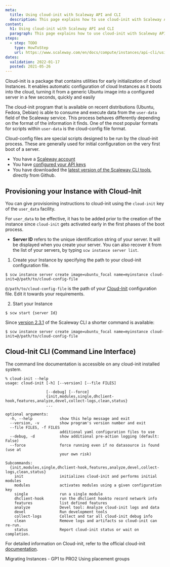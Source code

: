 ```yaml
---
meta:
  title: Using cloud-init with Scaleway API and CLI
  description: This page explains how to use cloud-init with Scaleway API
content:
  h1: Using cloud-init with Scaleway API and CLI
  paragraph: This page explains how to use cloud-init with Scaleway API
steps:
  - step: TODO
    type: HowToStep
    url: https://www.scaleway.com/en/docs/compute/instances/api-cli/using-cloud-init
dates:
  validation: 2022-01-17
  posted: 2021-05-26
---
```


Cloud-init is a package that contains utilities for early initialization of cloud Instances. It enables automatic configuration of cloud Instances as it boots into the cloud, turning it from a generic Ubuntu image into a configured server in a few seconds, quickly and easily

The cloud-init program that is available on recent distributions (Ubuntu, Fedora, Debian) is able to consume and execute data from the `user-data` field of the Scaleway service. This process behaves differently depending on the format of the information it finds. One of the most popular formats for scripts within `user-data` is the cloud-config file format.

Cloud-config files are special scripts designed to be run by the cloud-init process. These are generally used for initial configuration on the very first boot of a server.

<Message type="requirement">

  - You have a [Scaleway account](/console/my-account/how-to/create-an-account/)   
  - You have [configured your API keys](/console/my-project/how-to/generate-api-key/)
  - You have downloaded the [latest version of the Scaleway CLI tools](https://github.com/scaleway/scaleway-cli), directly from Github.

</Message>

## Provisioning your Instance with Cloud-Init

You can give provisioning instructions to cloud-init using the `cloud-init` key of the `user_data` facility.

For `user_data` to be effective, it has to be added prior to the creation of the instance since `cloud-init` gets activated early in the first phases of the boot process.

* **Server ID** refers to the unique identification string of your server. It will be displayed when you create your server. You can also recover it from the list of your servers, by typing `scw instance server list`.

1. Create your Instance by specifying the path to your cloud-init configuration file.
  ```
  $ scw instance server create image=ubuntu_focal name=myinstance cloud-init=@/path/to/cloud-config-file
  ```
  <Message type="note">

  `@/path/to/cloud-config-file` is the path of your [Cloud-Init](/compute/instances/how-to/use-boot-modes/#how-to-use-cloud-init) configuration file. Edit it towards your requirements.

  </Message>

2. Start your Instance
  ```
  $ scw start {server Id}
  ```

  Since [version 2.3.1](https://github.com/scaleway/scaleway-cli/releases/tag/v2.3.1) of the Scaleway CLI a shorter command is available:

  ```
  $ scw instance server create image=ubuntu_focal name=myinstance cloud-init=@/path/to/cloud-config-file
  ```

## Cloud-Init CLI (Command Line Interface)

The command line documentation is accessible on any cloud-init installed system.

  ````
  % cloud-init --help
  usage: cloud-init [-h] [--version] [--file FILES]

                    [--debug] [--force]
                    {init,modules,single,dhclient-hook,features,analyze,devel,collect-logs,clean,status}
                    ...

  optional arguments:
    -h, --help            show this help message and exit
    --version, -v         show program's version number and exit
    --file FILES, -f FILES
                          additional yaml configuration files to use
    --debug, -d           show additional pre-action logging (default: False)
    --force               force running even if no datasource is found (use at
                          your own risk)

  Subcommands:
    {init,modules,single,dhclient-hook,features,analyze,devel,collect-logs,clean,status}
      init                initializes cloud-init and performs initial modules
      modules             activates modules using a given configuration key
      single              run a single module
      dhclient-hook       run the dhclient hookto record network info
      features            list defined features
      analyze             Devel tool: Analyze cloud-init logs and data
      devel               Run development tools
      collect-logs        Collect and tar all cloud-init debug info
      clean               Remove logs and artifacts so cloud-init can re-run.
      status              Report cloud-init status or wait on completion.

  ````

For detailed information on Cloud-init, refer to the official cloud-init [documentation](http://cloudinit.readthedocs.io/en/latest/index.html).

<Navigation>
  <PreviousButton to="/compute/instances/api-cli/migrating-gp-to-pro/">Migrating Instances - GP1 to PRO2</PreviousButton>
  <NextButton to="/compute/instances/api-cli/using-placement-groups/">Using placement groups</NextButton>
</Navigation>
